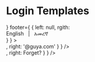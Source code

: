 


<Meta title="Pages/Landing/Login" component={LoginTemplate} />

# Login Templates

<Canvas>
    <Story name='Layout'>
        <LoginTemplate 
          header={ <Logo src='/images/admin-panel-logo.png' size='lg'/> }
          footer={
              {
                  left: null,
                  rgith: <div>
                            <Link ignoreLocale to="/en/login">
                                English
                            </Link>
                            &nbsp;&nbsp;|&nbsp;&nbsp;
                            <Link ignoreLocale to="/am/login">
                                አመረኛ
                            </Link>
                        </div>
              }
           } >
          <Card>
                <FormControl>
                    <Field 
                        label='Email'
                        addon={ 
                            {
                                left: <IconContext.Provider value={{ className: "icon" }}>
                                        <div><IoIosMail /></div>
                                      </IconContext.Provider>,
                                right: '@guya.com'
                            } 
                        }
                    />
                    <Field
                        label='Password'
                        addon={ 
                            {
                                left: <IconContext.Provider value={{ className: "icon" }}>
                                        <div><IoIosLock /></div>
                                      </IconContext.Provider>,
                                right: <Link theme='royal-blue'>Forget?</Link>
                            } 
                        }
                    />
                </FormControl>
            </Card>
        </LoginTemplate>
    </Story>
</Canvas> 